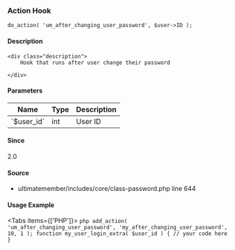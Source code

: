 
### Action Hook    
    
```
do_action( 'um_after_changing_user_password', $user->ID );
```

#### Description
    <div class="description">
        Hook that runs after user change their password
 
    </div>

#### Parameters
            
<table className="table-auto mt-2 border dark:border-gray-500 p-5 text-sm text-left">
<thead>
<tr>
<th  className="px-3">Name</th>
<th  className="px-3">Type</th>
<th  className="px-3">Description</th>
</tr>
</thead>
<tbody>
               <tr >
               <td className="px-3 py-2">`$user_id`</td>
               <td className="px-3 py-2">int</td>
               <td className="px-3 py-2 text-sm">User ID</td>
               </tr>
</tbody>
</table>

#### Since
<div class="description">
2.0
</div>

#### Source
  - <Link href="/developer/files/includes-core-class-password#source-view.644">ultimatemember/includes/core/class-password.php</Link> <Link href="/developer/files/includes-core-class-password#source-view.644">line 644</Link>



#### Usage Example

<Tabs items={['PHP']}>
    <Tab>
    ```php
    add_action( 'um_after_changing_user_password', 'my_after_changing_user_password', 10, 1 );
 function my_user_login_extra( $user_id ) {
     // your code here
 }
    ```
    </Tab>
</Tabs>